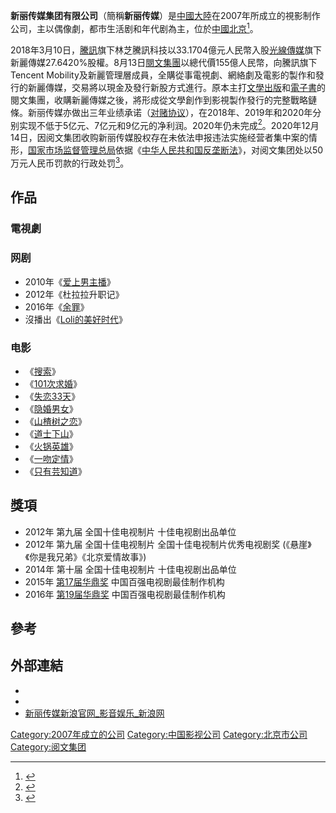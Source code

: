 {{公司
| company_name = 新丽传媒集团有限公司
| former_name = 新丽传媒股份有限公司<br />新丽传媒有限责任公司
| company_logo = NEW_CLASSICS_MEDIA_LOGO.png
| type = 有限公司<ref>{{Cite web |url=http://shuidi.cn/company-a8c01f01fc3e0b2ce3c32faf5a61842d.html?from_search=1 |title=新丽传媒集团有限公司_联系方式_电话_工商注册_地址_信用信息_风险信息_曹华益_查询_中国企业信用档案_ |accessdate=2019-04-09 |author=全国企业信用信息公示系统 |work=shuidi.cn |publisher=水滴信用 |language=zh |archive-date=2019-08-12 |archive-url=https://web.archive.org/web/20190812013155/http://shuidi.cn/company-a8c01f01fc3e0b2ce3c32faf5a61842d.html?from_search=1 |dead-url=no }}</ref>
| local_code_name = CN
| local_code = 913307007985781856| foundation = {{Start date and age|df=yes|2007|02|07}}
| location   = {{CHN}}浙江省金华市东阳市浙江横店影视产业实验区C1-018-A
| founder = 曹华益
| key_people = {{unbulleted list|赵锦程（监事）|席沨（监事会主席）|曹华益（总经理董事长）|梁晓东（董事）|吴文辉（董事）|莫媛（监事）}}{{unbulleted list|商学松（離職董事）|罗立（離職董事）}}
| industry = [[電視劇|電視劇]][[製作|製作]]和[[發行|發行]]
| products = 制作、复制、发行：专题、专栏、综艺、动画片、广播剧、[[電視劇|電視劇]]；电影剧本的创作；影视服装道具租赁；影视器材租赁；
| profit =約3.50億人民幣
| assets =16500.000000萬人民幣（2007年）
| market_value =16.70億人民幣
| subsid = {{unbulleted list}}
| owner = {{unbulleted list|曹华益|曲雅倩 |上海喜诗投资管理企业（有限合伙）|深圳市世纪凯旋科技有限公司|林芝腾讯科技有限公司}}
| num_employees = 
| revenue = 
}}
{{公司
| company_name = 新丽传媒股份有限公司北京咨询分公司
| former_name = 东阳新经典影业有限公司北京咨询分公司
| type = 股份有限公司分公司<br />有限责任公司分公司
| local_code_name = CN
| local_code = 91110105579007921M<ref>{{Cite web |url=http://shuidi.cn/company-a80fad60ca116e17c77c42e037407508.html |title=新丽传媒股份有限公司北京咨询分公司_联系方式_电话_工商注册_地址_信用信息_风险信息_曹华益_查询_中国企业信用档案_水滴信用 |accessdate=2019-04-09 |author=全国企业信用信息公示系统 |work=shuidi.cn |publisher=水滴信用 |language=zh |archive-date=2019-08-11 |archive-url=https://web.archive.org/web/20190811044140/http://shuidi.cn/company-a80fad60ca116e17c77c42e037407508.html |dead-url=no }}</ref>
| foundation = {{Start date and age|df=yes|2011|07|22}}
| location   = {{CHN}}北京市朝阳区朝阳北路237号楼22层2605
| founder = 曹华益
| key_people = 曹华益
| industry = 广告业
| products = 经济贸易咨询；文艺创作；租赁照相器材、影视服装；企业策划；会议及展览服务；
| owner = 
}}
'''新丽传媒集团有限公司'''（簡稱'''新丽传媒'''）是[[中國大陸|中國大陸]]在2007年所成立的視影制作公司，主以偶像劇，都市生活剧和年代剧為主，位於[[中國|中國]][[北京|北京]]<ref>{{Cite web |url=http://ent.sina.com.cn/v/m/2012-08-28/11143723882.shtml |title=新丽传媒荣膺全国十佳电视剧出品单位 |accessdate=2015-08-04 |archive-date=2015-05-30 |archive-url=https://web.archive.org/web/20150530081139/http://ent.sina.com.cn/v/m/2012-08-28/11143723882.shtml |dead-url=no }}</ref>。

2018年3月10日，[[騰訊|騰訊]]旗下林芝騰訊科技以33.1704億元人民幣入股[[光線傳媒|光線傳媒]]旗下新麗傳媒27.6420%股權。8月13日[[閱文集團|閱文集團]]以總代價155億人民幣，向騰訊旗下Tencent Mobility及新麗管理層成員，全購從事電視劇、網絡劇及電影的製作和發行的新麗傳媒，交易將以現金及發行新股方式進行。原本主打[[文學出版|文學出版]]和[[電子書|電子書]]的閱文集團，收購新麗傳媒之後，將形成從文學創作到影視製作發行的完整戰略鏈條。新丽传媒亦做出三年业绩承诺（[[对赌协议|对赌协议]]），在2018年、2019年和2020年分别实现不低于5亿元、7亿元和9亿元的净利润。2020年仍未完成<ref>{{Cite web |url=https://www.sohu.com/a/377963703_115865 |title=肖战殃及影视公司？新丽传媒：我们和他没关系  |accessdate=2020-03-06 |author=郑蕊 |date=2020-03-05 |work=北京商报记者 |publisher=搜狐新闻，来源：北京商报 |language=Zh-hans |archive-date=2020-12-13 |archive-url=https://web.archive.org/web/20201213104733/https://www.sohu.com/a/377963703_115865 |dead-url=no }}</ref>。2020年12月14日，因阅文集团收购新丽传媒股权存在未依法申报违法实施经营者集中案的情形，[[国家市场监督管理总局|国家市场监督管理总局]]依据《[[中华人民共和国反垄断法|中华人民共和国反垄断法]]》，对阅文集团处以50万元人民币罚款的行政处罚<ref>{{cite news |author1=刘潇潇 |author2=石兰 |title=阿里投资等三企业违反反垄断法 各被罚款50万元 |url=http://www.ce.cn/cysc/tech/gd2012/202012/14/t20201214_36113919.shtml |accessdate=2020-12-14 |work=经济日报-中国经济网 |date=2020-12-14 |archive-date=2021-01-04 |archive-url=https://web.archive.org/web/20210104171133/http://www.ce.cn/cysc/tech/gd2012/202012/14/t20201214_36113919.shtml |dead-url=no }}</ref>。

==作品==
===電視劇===
{{columns-list|2|
*2008年《[[我是太阳|我是太阳]]》
*2008年《[[血色迷雾|血色迷雾]]》
*2009年《[[秘密列车|秘密列车]]》
*2010年《[[姐妹新娘|姐妹新娘]]》
*2010年《告密者》
*2010年《[[你是我兄弟|你是我兄弟]]》
*2011年《[[人到四十|人到四十]]》
*2011年《[[请你原谅我|请你原谅我]]》
*2011年《[[传奇之王|传奇之王]]》
*2012年《[[赏金猎人_(电视剧)|赏金猎人]]》
*2012年《[[后厨|后厨]]》
*2012年《[[悬崖_(电视剧)|悬崖]]》
*2012年《[[浮沉_(2012年电视剧)|浮沉]]》
*2012年《[[北京爱情故事_(2012年电视剧)|北京爱情故事]]》
*2012年《[[孤军英雄|孤军英雄]]》
*2013年《[[我的父亲母亲_(电视剧)|我的父亲母亲]]》
*2013年《[[假如生活欺骗了你|假如生活欺骗了你]]》
*2013年《[[辣妈正传|辣妈正传]]》
*2014年《[[大丈夫_(2014年电视剧)|大丈夫]]》
*2014年《[[父母爱情|父母爱情]]》
*2014年《[[一仆二主_(电视剧)|一仆二主]]》
*2014年《[[相爱十年|相爱十年]]》
*2014年《[[团圆饭_(电视剧)|团圆饭]]》
*2014年《[[二炮手|二炮手]]》
*2015年《[[虎妈猫爸|虎妈猫爸]]》
*2015年《[[大猫儿追爱记|大猫儿追爱记]]》([[海润影视集团|海润影视集团]]合拍)
*2016年《[[女医明妃传|女医明妃传]]》([[唐人影视有限公司|唐人影视]]合拍)
*2016年《[[小丈夫|小丈夫]]》
*2016年《[[胭脂_(电视剧)|胭脂]]》([[海润影视集团|海润影视集团]]合拍)
*2017年《[[白鹿原_(电视剧)|白鹿原]]》
*2017年《[[我的前半生_(电视剧)|我的前半生]]》
*2017年《[[风筝_(电视剧)|风筝]]》
*2017年《[[独步天下_(电视剧)|独步天下]]》
*2018年《[[爱情进化论_(电视剧)|爱情进化论]]》
*2018年《[[如懿传|如懿传]]》
*2018年《[[斗破苍穹_(电视剧)|斗破苍穹]]》
*2019年《惊蛰》
*2019年《[[庆余年|庆余年]]》
*2019年《[[精英律师|精英律师]]》
*2020年《[[狼殿下|狼殿下]]》([[耀客传媒|耀客传媒]]合拍)
*2020年《[[鹿鼎記_(2020年電視劇)|鹿鼎記]]》
*2021年《[[斗罗大陸_(电视剧)|斗罗大陆]]》
*2021年《[[天龍八部_(2021年電視劇)|天龍八部]]》
*2021年《[[叛逆者|叛逆者]]》
*2021年《[[雪中悍刀行|雪中悍刀行]]》
}}

===网剧===
*2010年《[[爱上男主播|爱上男主播]]》
*2012年《杜拉拉升职记》
*2016年《[[余罪|余罪]]》
*沒播出《[[Loli的美好时代|Loli的美好时代]]》

===电影===
*《[[搜索_(電影)|搜索]]》
*《[[101次求婚|101次求婚]]》
*《[[失恋33天_(电影)|失恋33天]]》
*《[[隐婚男女|隐婚男女]]》
*《[[山楂树之恋|山楂树之恋]]》
*《[[道士下山|道士下山]]》
*《[[火锅英雄|火锅英雄]]》
*《[[一吻定情_(電影)|一吻定情]]》
*《[[只有芸知道|只有芸知道]]》

==獎項==
*2012年 第九届 全国十佳电视制片 十佳电视剧出品单位
*2012年 第九届 全国十佳电视制片 全国十佳电视制片优秀电视剧奖 (《悬崖》《你是我兄弟》《北京爱情故事》)
*2014年 第十届 全国十佳电视制片 十佳电视剧出品单位
*2015年 [[第17届华鼎奖|第17届华鼎奖]] 中国百强电视剧最佳制作机构
*2016年 [[第19届华鼎奖|第19届华鼎奖]] 中国百强电视剧最佳制作机构

==參考==
{{reflist}}

==外部連結==
*{{sinaweibo}}
*{{官網|2=新丽传媒官网}}
*[http://ent.sina.com.cn/f/v/newclassics/   新丽传媒新浪官网_影音娱乐_新浪网] {{Wayback|url=http://ent.sina.com.cn/f/v/newclassics/ |date=20160304100930 }}
{{中国唱片及影视公司}}
[[Category:2007年成立的公司|Category:2007年成立的公司]]
[[Category:中国影视公司|Category:中国影视公司]]
[[Category:北京市公司|Category:北京市公司]]
[[Category:阅文集团|Category:阅文集团]]